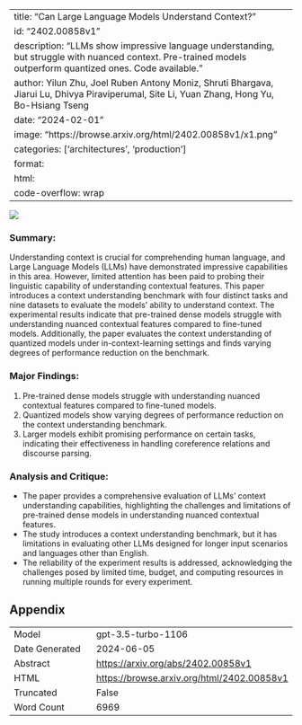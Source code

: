 
---
title: "Can Large Language Models Understand Context?"
id: "2402.00858v1"
description: "LLMs show impressive language understanding, but struggle with nuanced context. Pre-trained models outperform quantized ones. Code available."
author: Yilun Zhu, Joel Ruben Antony Moniz, Shruti Bhargava, Jiarui Lu, Dhivya Piraviperumal, Site Li, Yuan Zhang, Hong Yu, Bo-Hsiang Tseng
date: "2024-02-01"
image: "https://browse.arxiv.org/html/2402.00858v1/x1.png"
categories: ['architectures', 'production']
format:
  html:
    code-overflow: wrap
---

![](https://browse.arxiv.org/html/2402.00858v1/x1.png)

### Summary:
Understanding context is crucial for comprehending human language, and Large Language Models (LLMs) have demonstrated impressive capabilities in this area. However, limited attention has been paid to probing their linguistic capability of understanding contextual features. This paper introduces a context understanding benchmark with four distinct tasks and nine datasets to evaluate the models' ability to understand context. The experimental results indicate that pre-trained dense models struggle with understanding nuanced contextual features compared to fine-tuned models. Additionally, the paper evaluates the context understanding of quantized models under in-context-learning settings and finds varying degrees of performance reduction on the benchmark.

### Major Findings:
1. Pre-trained dense models struggle with understanding nuanced contextual features compared to fine-tuned models.
2. Quantized models show varying degrees of performance reduction on the context understanding benchmark.
3. Larger models exhibit promising performance on certain tasks, indicating their effectiveness in handling coreference relations and discourse parsing.

### Analysis and Critique:
- The paper provides a comprehensive evaluation of LLMs' context understanding capabilities, highlighting the challenges and limitations of pre-trained dense models in understanding nuanced contextual features.
- The study introduces a context understanding benchmark, but it has limitations in evaluating other LLMs designed for longer input scenarios and languages other than English.
- The reliability of the experiment results is addressed, acknowledging the challenges posed by limited time, budget, and computing resources in running multiple rounds for every experiment.

## Appendix

|          |          |
|----------|----------|
| Model     | gpt-3.5-turbo-1106       |
| Date Generated     | 2024-06-05       |
| Abstract | [https://arxiv.org/abs/2402.00858v1](https://arxiv.org/abs/2402.00858v1)        |
| HTML     | [https://browse.arxiv.org/html/2402.00858v1](https://browse.arxiv.org/html/2402.00858v1)       |
| Truncated       | False       |
| Word Count       | 6969       |